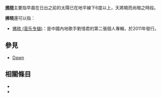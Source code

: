'''[[拂晓|拂晓]]'''主要指早晨在日出之前的太陽已在地平線下6度以上，天將曉而尚暗之時段。

'''拂晓'''還可以指：
* [[拂晓_(音乐专辑)|拂晓 (音乐专辑)]]：是中國內地歌手劉惜君的第二張個人專輯，於2011年發行。

== 參見 ==
* [[Dawn|Dawn]]

== 相關條目 ==
*{{lookfrom|拂晓}}
*{{lookfrom|拂曉}}

{{disambig|F|cat=二字消歧义}}